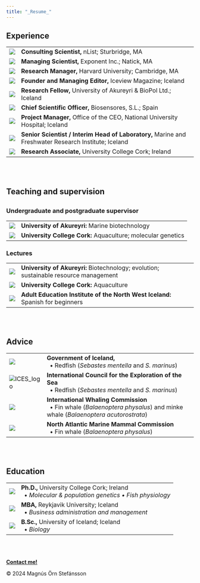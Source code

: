 ```yaml
---
title: "_Resume_"
---
```


<html lang="en">

<h2>Experience</h2>
<head>
  <meta charset="UTF-8">
  <meta name="viewport" content="width=device-width, initial-scale=1.0">
  <title>Experience</title>
    <link rel="stylesheet" href="Styles.css">
</head>
<body>
  <div class="table_rsm"></div>
  <table class="table_rsm">
    <tr>
      <td><img src="SourceDocuments/nList-Only_Logo.png" onclick="window.open('https://www.stackmagazines.com/literature/iceview-magazine-explores-travel-art-literature/','_blank')" class="img_rsm"></td>
      <td>
        <b>Consulting Scientist,</b> nList; Sturbridge, MA
      </td>
    </tr>  
    <tr>
      <td><img src="SourceDocuments/Exponent_Logo.jpeg" onclick="window.open('https://www.exponent.com/','_blank')" class="img_rsm"></td>
      <td>
        <b>Managing Scientist,</b> Exponent Inc.; Natick, MA
      </td>
    </tr>
    <tr>
      <td><img src="SourceDocuments/Harvard_Logo.png" onclick="window.open('https://www.harvard.edu/','_blank')" class="img_rsm"></td>
      <td>
        <b>Research Manager,</b> Harvard University; Cambridge, MA
      </td>    
    </tr>
    <tr>
      <td><img src="SourceDocuments/Iceview_Logo.png" onclick="window.open('https://www.stackmagazines.com/literature/iceview-magazine-explores-travel-art-literature/','_blank')" class="img_rsm"></td>
      <td>
        <b>Founder and Managing Editor,</b> Iceview Magazine; Iceland
      </td>    
    </tr>
    <tr>
      <td><img src="SourceDocuments/Unak_Logo.png" onclick="window.open('https://www.unak.is/english','_blank')" class="img_rsm"></td>
      <td><b>Research Fellow,</b> University of Akureyri & BioPol Ltd.; Iceland</td>
    </tr>
    <tr>
      <td><img src="SourceDocuments/Biosensores_Logo.png" onclick="window.open('https://www.biosensores.com/','_blank')" class="img_rsm"></td>
      <td><b>Chief Scientific Officer,</b> Biosensores, S.L.; Spain</td>    
    </tr>
    <tr>
      <td><img src="SourceDocuments/Landspitali_Logo.jpeg" onclick="window.open('https://www.landspitali.is/default.aspx?pageid=deac0479-05aa-11e8-90f1-005056be0005','_blank')" class="img_rsm"></td>
      <td><b>Project Manager,</b> Office of the CEO, National University Hospital; Iceland</td>    
    </tr>
    <tr>
      <td><img src="SourceDocuments/MFRI_Logo.png" onclick="window.open('https://www.hafogvatn.is/en','_blank')" class="img_rsm"></td>
      <td><b>Senior Scientist / Interim Head of Laboratory,</b> Marine and Freshwater Research Institute; Iceland</td>    
    </tr>
    <tr>
      <td><img src="SourceDocuments/UCC_Logo.png" onclick="window.open('https://www.ucc.ie','_blank')" class="img_rsm"></td>
      <td><b>Research Associate,</b> University College Cork; Ireland</td>    
    </tr>
    </table>
</body>
<br></br>


<div class="line"></div>
<h2>Teaching and supervision<h2>
<h3>Undergraduate and postgraduate supervisor</h3>
<head>
    <link rel="stylesheet" href="Styles.css">
</head>
<body>
  <div class="table_rsm"></div>
  <table class="table_rsm">
        <td><img src="SourceDocuments/Unak_Logo.png" onclick="window.open('')" class="img_rsm"></td>
          <td><b>University of Akureyri:</b> Marine biotechnology </td>
    </tr>
    <tr>
      <td><img src="SourceDocuments/UCC_Logo.png" onclick="window.open('')" class="img_rsm"></td>
        <td><b>University College Cork:</b> Aquaculture; molecular genetics </td>
    </tr>
</table>
<h3>Lectures</h3>
<table class="table_rsm">
  <tr>
    <td><img src="SourceDocuments/Unak_Logo.png" onclick="window.open('')" class="img_rsm"></td>
      <td><b>University of Akureyri:</b>  Biotechnology; evolution; sustainable resource management</td>
</tr>
<tr>
  <td><img src="SourceDocuments/UCC_Logo.png" onclick="window.open('')" class="img_rsm"></td>
    <td><b>University College Cork:</b> Aquaculture </td>
  </tr>
  <tr>
  <td><img src="SourceDocuments/Unak_Logo.png" onclick="window.open('')" class="img_rsm"></td>
    <td><b>Adult Education Institute of the North West Iceland:</b> Spanish for beginners </td>
  </tr>
</table>
</body>
<br></br>


<div class="line"></div>
<h2>Advice</h2>
<head>
    <link rel="stylesheet" href="Styles.css">
</head>
<body>
  <div class="table_rsm"></div>
  <table class="table_rsm">
    <tr>
      <td><img src="SourceDocuments/Government-of-Iceland-Skjaldamerki_Logo.png" onclick="window.open('https://www.government.is/ministries/ministry-of-food-agriculture-and-fisheries/','_blank')" class="img_rsm"></td>
      <td>
        <b>Government of Iceland,</b> 
        <br>&ensp;&bull; Redfish (<i>Sebastes mentella</i> and <i>S. marinus</i>)
        </td>    
    </tr>
    <tr>
      <td><img src="SourceDocuments/ICES_Logo.png" alt="ICES_logo" onclick="window.open('https://www.ices.dk/Pages/default.aspx','_blank')" class="img_rsm"></td>
      <td>
        <b>International Council for the Exploration of the Sea</b>
        <br>&ensp;&bull; Redfish (<i>Sebastes mentella</i> and <i>S. marinus</i>)
        </td>    
    </tr>
    <tr>
      <td><img src="SourceDocuments/IWC_Logo.png" onclick="window.open('https://iwc.int/en/','_blank')" class="img_rsm"></td>
      <td>
        <b>International Whaling Commission</b>
        <br>&ensp;&bull; Fin whale (<i>Balaenoptera physalus</i>) and minke whale (<i>Balaenoptera acutorostrata</i>)
        </td>    
    </tr>
    <tr>
      <td><img src="SourceDocuments/nammco-logo.png" onclick="window.open('https://nammco.no/','_blank')" class="img_rsm"></td>
      <td>
        <b>North Atlantic Marine Mammal Commission</b>
        <br>&ensp;&bull; Fin whale (<i>Balaenoptera physalus</i>)
        </td>    
    </tr>
    </table>
</body>
<br></br>


<div class="line"></div>
<h2>Education</h2>
<head>
    <link rel="stylesheet" href="Styles.css">
</head>
<body>
  <div class="table_rsm"></div>
  <table class="table_rsm">
    <tr>
      <td><img src="SourceDocuments/UCC_Logo.png" onclick="window.open('https://www.ucc.ie','_blank')" class="img_rsm"></td>
      <td>
        <b>Ph.D.,</b> University College Cork; Ireland
        <br>&ensp;&bull; <i>Molecular & population genetics &bull; Fish physiology</i>
        </td>    
    </tr>
    <tr>
      <td><img src="SourceDocuments/RU_Logo.png" onclick="window.open('https://en.ru.is/','_blank')" class="img_rsm"></td>
      <td>
        <b>MBA,</b> Reykjavik University; Iceland
        <br>&ensp;&bull; <i>Business administration and management</i> 
        </td>    
    </tr>
    <tr>
      <td><img src="SourceDocuments/HI_Logo.png" onclick="window.open('https://english.hi.is/','_blank')" class="img_rsm"></td>
      <td>
        <b>B.Sc.,</b> University of Iceland; Iceland
        <br>&ensp;&bull; <i>Biology</i>
        </td>    
    </tr>
    </table>
</body>
</html>
<div class="line"></div>
</html>

<br></br>
 <!-- Footer: -->
<html lang="en">
<head>
    <meta charset="UTF-8">
    <meta name="viewport" content="width=device-width, initial-scale=1.0">
    <link rel="stylesheet"          href="Styles.css">
    <title>My Website</title>
</head>
<body>
    <!-- Your website content goes here -->
    <footer>
          <p><a href="mailto:mostinn@gmail.com"><b>Contact me!</b></a></p>
          <p>© 2024 Magnús Örn Stefánsson</p> 
    </footer>
</body>
</html>
